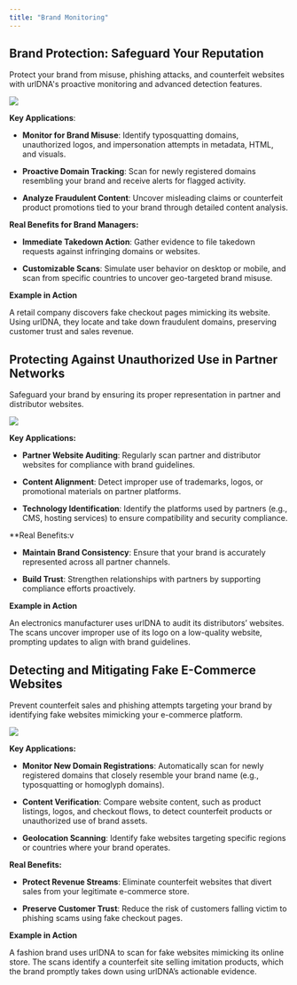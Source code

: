 ```yaml
---
title: "Brand Monitoring"
---
```


## Brand Protection: Safeguard Your Reputation

Protect your brand from misuse, phishing attacks, and counterfeit websites with urlDNA's proactive monitoring and advanced detection features.

![](https://github.com/urldna/docs/blob/main/images/use-cases/brand-monitoring/brand-monitor.png?raw=true)

**Key Applications**:

* **Monitor for Brand Misuse**: Identify typosquatting domains, unauthorized logos, and impersonation attempts in metadata, HTML, and visuals.

* **Proactive Domain Tracking**: Scan for newly registered domains resembling your brand and receive alerts for flagged activity.

* **Analyze Fraudulent Content**: Uncover misleading claims or counterfeit product promotions tied to your brand through detailed content analysis.

**Real Benefits for Brand Managers:**

* **Immediate Takedown Action**: Gather evidence to file takedown requests against infringing domains or websites.

* **Customizable Scans**: Simulate user behavior on desktop or mobile, and scan from specific countries to uncover geo-targeted brand misuse.

**Example in Action**

<Tip>
  A retail company discovers fake checkout pages mimicking its website. Using urlDNA, they locate and take down fraudulent domains, preserving customer trust and sales revenue.
</Tip>

## Protecting Against Unauthorized Use in Partner Networks

Safeguard your brand by ensuring its proper representation in partner and distributor websites.

![](https://github.com/urldna/docs/blob/main/images/use-cases/brand-monitoring/mastercard.png?raw=true)

**Key Applications:**

* **Partner Website Auditing**: Regularly scan partner and distributor websites for compliance with brand guidelines.

* **Content Alignment**: Detect improper use of trademarks, logos, or promotional materials on partner platforms.

* **Technology Identification**: Identify the platforms used by partners (e.g., CMS, hosting services) to ensure compatibility and security compliance.

\*\*Real Benefits:v

* **Maintain Brand Consistency**: Ensure that your brand is accurately represented across all partner channels.

* **Build Trust**: Strengthen relationships with partners by supporting compliance efforts proactively.

**Example in Action**

<Tip>
  An electronics manufacturer uses urlDNA to audit its distributors’ websites. The scans uncover improper use of its logo on a low-quality website, prompting updates to align with brand guidelines.
</Tip>

## Detecting and Mitigating Fake E-Commerce Websites

Prevent counterfeit sales and phishing attempts targeting your brand by identifying fake websites mimicking your e-commerce platform.

![](https://github.com/urldna/docs/blob/main/images/use-cases/brand-monitoring/ecommerce.png?raw=true)

**Key Applications:**

* **Monitor New Domain Registrations**: Automatically scan for newly registered domains that closely resemble your brand name (e.g., typosquatting or homoglyph domains).

* **Content Verification**: Compare website content, such as product listings, logos, and checkout flows, to detect counterfeit products or unauthorized use of brand assets.

* **Geolocation Scanning**: Identify fake websites targeting specific regions or countries where your brand operates.

**Real Benefits:**

* **Protect Revenue Streams**: Eliminate counterfeit websites that divert sales from your legitimate e-commerce store.

* **Preserve Customer Trust**: Reduce the risk of customers falling victim to phishing scams using fake checkout pages.

**Example in Action**

<Tip>
  A fashion brand uses urlDNA to scan for fake websites mimicking its online store. The scans identify a counterfeit site selling imitation products, which the brand promptly takes down using urlDNA’s actionable evidence.
</Tip>